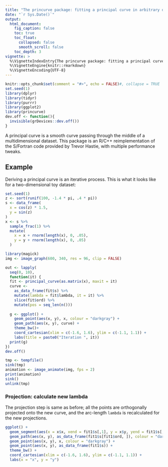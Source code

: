 ```yaml
---
title: "The princurve package: fitting a principal curve in arbitrary dimensions"
date: "`r Sys.Date()`"
output:
  html_document:
    fig_caption: false
    toc: true
    toc_float:
      collapsed: false
      smooth_scroll: false
    toc_depth: 3
vignette: >
  %\VignetteIndexEntry{The princurve package: fitting a principal curve in arbitrary dimensions}
  %\VignetteEngine{knitr::rmarkdown}
  %\VignetteEncoding{UTF-8}
---
```


<!-- render using
rmarkdown::render(input = "vignettes/intro.Rmd")
-->

```r
knitr::opts_chunk$set(comment = "#>", echo = FALSE)#, collapse = TRUE
set.seed(1)
library(dplyr)
library(tidyr)
library(purrr)
library(ggplot2)
library(princurve)
dev.off <- function(){
  invisible(grDevices::dev.off())
}
```

A principal curve is a smooth curve passing through the middle of a multidimensional dataset. 
This package is an R/C++ reimplementation of the S/Fortran code provided by Trevor Hastie, 
with multiple performance tweaks.

## Example
Deriving a principal curve is an iterative process. This is what it looks like for 
a two-dimensional toy dataset:

```r
set.seed(1)
z <- sort(runif(100, -1.4 * pi, .4 * pi))
s <- data_frame(
  x = cos(z) * 1.5,
  y = sin(z)
)
x <- s %>% 
  sample_frac(1) %>% 
  mutate(
    x = x + rnorm(length(x), 0, .05),
    y = y + rnorm(length(x), 0, .05)
  )
```

```r
library(magick)
img <- image_graph(600, 340, res = 96, clip = FALSE)

out <- lapply(
  seq(0, 10), 
  function(it) {
  fit <- principal_curve(as.matrix(x), maxit = it)
  curve <- 
    as_data_frame(fit$s) %>% 
    mutate(lambda = fit$lambda, it = it) %>% 
    slice(fit$ord) %>% 
    mutate(pos = seq_len(n()))
  
  g <- ggplot() +
    geom_point(aes(x, y), x, colour = "darkgray") +
    geom_path(aes(x, y), curve) +
    theme_bw()+
    coord_cartesian(xlim = c(-1.6, 1.6), ylim = c(-1.1, 1.1)) +
    labs(title = paste0("Iteration ", it)) 
  print(g)
})
dev.off()

tmp <- tempfile()
sink(tmp)
animation <- image_animate(img, fps = 2)
print(animation)
sink()
unlink(tmp)
```


### Projection: calculate new lambda
The projection step is same as before; all the points are orthogonally 
projected onto the new curve, and the arc-length `lambda` is recalculated 
for the new projections.

```r
ggplot() +
  geom_segment(aes(x = x$x, xend = fit1$s[,1], y = x$y, yend = fit1$s[,2]), linetype = "dashed", colour = "lightgray") +
  geom_path(aes(x, y), as_data_frame(fit1$s[fit1$ord, ]), colour = "darkgray") +
  geom_point(aes(x, y), x, colour = "darkgray") +
  geom_point(aes(x, y), as_data_frame(fit1$s)) +
  theme_bw() +
  coord_cartesian(xlim = c(-1.6, 1.6), ylim = c(-1.1, 1.1)) +
  labs(x = "x", y = "y")
```

